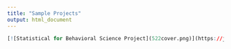 ```yaml
---
title: "Sample Projects"
output: html_document
---
```


```r
[![Statistical for Behavioral Science Project](522cover.png)](https://jpean.github.io/522-Final-Project)
```
